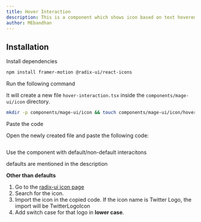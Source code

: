 ```yaml
---
title: Hover Interaction
description: This is a component which shows icon based on text hovered by user. By default it has alreay imported Twitter/x, Framer, Figma, Instagram, GitHub, LinkedIn, and it shows Square-Box icon by default it user tries to get other icons without importing. Importing steps are provided below.
author: MEbandhan
---
```


<ComponentPreview name="icon-hover-interaction--docs" />

## Installation

<Steps>
<Step>Install dependencies</Step>

```bash
npm install framer-motion @radix-ui/react-icons
```

<Step>Run the following command</Step>

It will create a new file `hover-interaction.tsx` inside the `components/mage-ui/icon` directory.

```bash
mkdir -p components/mage-ui/icon && touch components/mage-ui/icon/hover-interaction.tsx
```

<Step>Paste the code</Step>

Open the newly created file and paste the following code:

```jsx file=<rootDir>/mage-ui/icon/hover-interaction.tsx

```

</Steps>

<Step>Use the component with default/non-default interacitons</Step>

defaults are mentioned in the description

**Other than defaults**

1. Go to the [radix-ui icon page](https://www.radix-ui.com/icons)
2. Search for the icon.
3. Import the icon in the copied code. If the icon name is Twitter Logo, the import will be TwitterLogoIcon
4. Add switch case for that logo in **lower case**.
